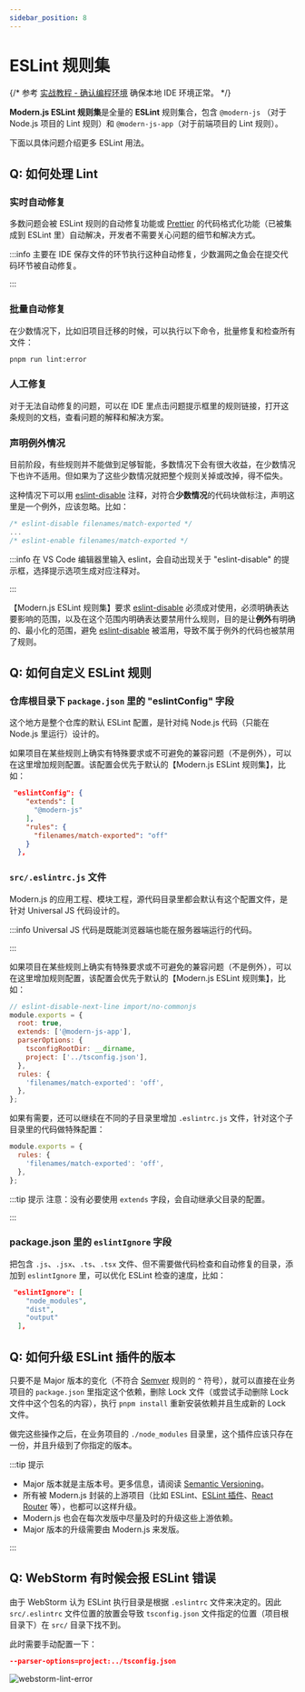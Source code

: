 ```yaml
---
sidebar_position: 8
---
```


# ESLint 规则集

{/* 参考 [实战教程 - 确认编程环境](../handbook/c03-ide/3.1-setting-up) 确保本地 IDE 环境正常。  */}

**Modern.js ESLint 规则集**是全量的 **ESLint** 规则集合，包含 `@modern-js` （对于 Node.js 项目的 Lint 规则）和 `@modern-js-app`（对于前端项目的 Lint 规则）。

下面以具体问题介绍更多 ESLint 用法。

## Q: 如何处理 Lint

### 实时自动修复

多数问题会被 ESLint 规则的自动修复功能或 [Prettier](https://prettier.io/) 的代码格式化功能（已被集成到 ESLint 里）自动解决，开发者不需要关心问题的细节和解决方式。

:::info
主要在 IDE 保存文件的环节执行这种自动修复，少数漏网之鱼会在提交代码环节被自动修复。

:::

### 批量自动修复

在少数情况下，比如旧项目迁移的时候，可以执行以下命令，批量修复和检查所有文件：

```bash
pnpm run lint:error
```

### 人工修复

对于无法自动修复的问题，可以在 IDE 里点击问题提示框里的规则链接，打开这条规则的文档，查看问题的解释和解决方案。

### 声明例外情况

目前阶段，有些规则并不能做到足够智能，多数情况下会有很大收益，在少数情况下也许不适用。但如果为了这些少数情况就把整个规则关掉或改掉，得不偿失。

这种情况下可以用 [eslint-disable](https://eslint.org/docs/user-guide/configuring/rules#disabling-rules) 注释，对符合**少数情况**的代码块做标注，声明这里是一个例外，应该忽略。比如：

```js
/* eslint-disable filenames/match-exported */
...
/* eslint-enable filenames/match-exported */
```

:::info
在 VS Code 编辑器里输入 eslint，会自动出现关于 "eslint-disable" 的提示框，选择提示选项生成对应注释对。

:::

【Modern.js ESLint 规则集】要求 [eslint-disable](https://eslint.org/docs/user-guide/configuring/rules#disabling-rules) 必须成对使用，必须明确表达要影响的范围，以及在这个范围内明确表达要禁用什么规则，目的是让**例外**有明确的、最小化的范围，避免 [eslint-disable](https://eslint.org/docs/user-guide/configuring/rules#disabling-rules) 被滥用，导致不属于例外的代码也被禁用了规则。

## Q: 如何自定义 ESLint 规则

### 仓库根目录下 `package.json` 里的 "eslintConfig" 字段

这个地方是整个仓库的默认 ESLint 配置，是针对纯 Node.js 代码（只能在 Node.js 里运行）设计的。

如果项目在某些规则上确实有特殊要求或不可避免的兼容问题（不是例外），可以在这里增加规则配置。该配置会优先于默认的【Modern.js ESLint 规则集】，比如：

```json
 "eslintConfig": {
    "extends": [
      "@modern-js"
    ],
    "rules": {
      "filenames/match-exported": "off"
    }
  },

```

### `src/.eslintrc.js` 文件

Modern.js 的应用工程、模块工程，源代码目录里都会默认有这个配置文件，是针对 Universal JS 代码设计的。

:::info
Universal JS 代码是既能浏览器端也能在服务器端运行的代码。

:::

如果项目在某些规则上确实有特殊要求或不可避免的兼容问题（不是例外），可以在这里增加规则配置，该配置会优先于默认的【Modern.js ESLint 规则集】，比如：

```js
// eslint-disable-next-line import/no-commonjs
module.exports = {
  root: true,
  extends: ['@modern-js-app'],
  parserOptions: {
    tsconfigRootDir: __dirname,
    project: ['../tsconfig.json'],
  },
  rules: {
    'filenames/match-exported': 'off',
  },
};
```

如果有需要，还可以继续在不同的子目录里增加 `.eslintrc.js` 文件，针对这个子目录里的代码做特殊配置：

```js
module.exports = {
  rules: {
    'filenames/match-exported': 'off',
  },
};
```

:::tip 提示
注意：没有必要使用 `extends` 字段，会自动继承父目录的配置。

:::

### package.json 里的 `eslintIgnore` 字段

把包含 `.js`、`.jsx`、`.ts`、`.tsx` 文件、但不需要做代码检查和自动修复的目录，添加到 `eslintIgnore` 里，可以优化 ESLint 检查的速度，比如：

```json
 "eslintIgnore": [
    "node_modules",
    "dist",
    "output"
  ],
```

## Q: 如何升级 ESLint 插件的版本

只要不是 Major 版本的变化（不符合 [Semver](https://semver.org/) 规则的 `^` 符号），就可以直接在业务项目的 `package.json` 里指定这个依赖，删除 Lock 文件（或尝试手动删除 Lock 文件中这个包名的内容），执行 `pnpm install` 重新安装依赖并且生成新的 Lock 文件。

做完这些操作之后，在业务项目的 `./node_modules` 目录里，这个插件应该只存在一份，并且升级到了你指定的版本。

:::tip 提示
- Major 版本就是主版本号。更多信息，请阅读 [Semantic Versioning](https://semver.org/#summary)。
- 所有被 Modern.js 封装的上游项目（比如 ESLint、[ESLint 插件](https://eslint.org/docs/user-guide/configuring/plugins#plugins)、[React Router](https://reactrouter.com/) 等），也都可以这样升级。
- Modern.js 也会在每次发版中尽量及时的升级这些上游依赖。
- Major 版本的升级需要由 Modern.js 来发版。

:::

## Q: WebStorm 有时候会报 ESLint 错误

由于 WebStorm 认为 ESLint 执行目录是根据 `.eslintrc` 文件来决定的。因此 `src/.eslintrc` 文件位置的放置会导致 `tsconfig.json` 文件指定的位置（项目根目录下）在 `src/` 目录下找不到。

此时需要手动配置一下：

```json
--parser-options=project:../tsconfig.json
```

![webstorm-lint-error](https://lf3-static.bytednsdoc.com/obj/eden-cn/aphqeh7uhohpquloj/modern-js/docs/webstorm-lint-error.png)
